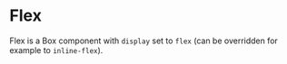 


<Meta of={FlexboxStories} />

# Flex

Flex is a <LinkTo kind="components / Box">Box</LinkTo> component with `display` set to `flex` (can be overridden for example to `inline-flex`).

<Canvas>
  <Story of={FlexboxStories.Flex} />
</Canvas>

